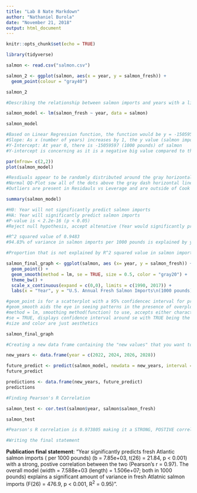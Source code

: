 ```yaml
---
title: "Lab 8 Nate Markdown"
author: "Nathaniel Burola"
date: "November 21, 2018"
output: html_document
---
```


```r
knitr::opts_chunk$set(echo = TRUE)

library(tidyverse)
```

```r
salmon <- read.csv("salmon.csv")
```

```r
salmon_2 <- ggplot(salmon, aes(x = year, y = salmon_fresh)) +
  geom_point(colour = "gray40")

salmon_2

#Describing the relationship between salmon imports and years with a linear regression makes sense as there is a relatively linear increase over time, not an exponential one similair to bacteria. Salmon imports will vary from year to year making sense for a linear regression to be performed. The only concern I would have is the possibility of outliers influencing the data tremendously. 
```

```r
salmon_model <- lm(salmon_fresh ~ year, data = salmon)

salmon_model

#Based on Linear Regression function, the function would be y = -15059597 + 7588x (Imports = tons = -400 + 25(Year)
#Slope: As x (number of years) increases by 1, the y value (salmon imports per 1000) will increase by 7588 (1000 pounds)
#Y-Intercept: At year 0, there is -15059597 (1000 pounds) of salmon 
#Y-intercept is concerning as it is a negative big value compared to the postive y values of salmon imports per 1000 pounds making it extremely diffucult if not downright impossible to predict past previous values. You can't predict previous values with a negative y intercept 
```

```r
par(mfrow= c(2,2))
plot(salmon_model)

#Resdiuals appear to be randomly distributed around the gray horizontal dashed line making the assumption of homoscedastictic not violated 
#Normal QQ-Plot sow all of the dots above the gray dash horizontal line making it normally distrubuted 
#Outliers are present in Residauls vs Leverage and are outside of Cook's Distance (Point 24 and Point 28) meaning they are influencing the data 

```

```r
summary(salmon_model)

#H0: Year will not significantly predict salmon imports 
#HA: Year will significantly predict salmon imports
#P-value is < 2.2e-16 (p < 0.05)
#Reject null hypothesis, accept altenative (Year would significantly predict salmon imports)

#R^2 squared value of 0.9483
#94.83% of variance in salmon imports per 1000 pounds is explained by year 

#Proportion that is not explained by R^2 squared value in salmon imports NOT explained by year is 1-0.9483 = 0.0157 

```

```r
salmon_final_graph <- ggplot(salmon, aes (x= year, y = salmon_fresh)) + 
  geom_point() + 
  geom_smooth(method = lm, se = TRUE, size = 0.5, color = "gray20") + 
  theme_bw() + 
  scale_x_continuous(expand = c(0,0), limits = c(1990, 2017)) + 
  labs(x = "Year", y = "U.S. Annual Fresh Salmon Imports\n(1000 pounds)")

#geom_point is for a scatterplot with a 95% confidencec interval for predictions 
#geom_smooth aids the eye in seeing patterns in the presence of overplotting 
#method = lm, smoothing method(function) to use, accepts either character vector 
#se = TRUE, displays confidence interval around se with TRUE being the default (95% Confidence Interval)
#size and color are just aesthetics 

salmon_final_graph

```

```r
#Creating a new data frame containing the "new values" that you want to make predictions for, feed that into the predict() function 

new_years <- data.frame(year = c(2022, 2024, 2026, 2028))

future_predict <- predict(salmon_model, newdata = new_years, interval = "confidence")
future_predict 

predictions <- data.frame(new_years, future_predict)
predictions
```

```r
#Finding Pearson's R Correlation 

salmon_test <- cor.test(salmon$year, salmon$salmon_fresh)

salmon_test

#Pearson's R correlation is 0.973805 making it a STRONG, POSTIVE correlation between year and salmon imports per 1000 pounds 


```

```r
#Writing the final statement 
```
**Publication final statement**: "Year significantly predicts fresh Atlantic salmon imports ( per 1000 pounds) (b = 7.85e+03, t(26) = 21.84, p < 0.001) with a strong, postive correlation between the two (Pearson's r = 0.97). The overall model (width = 7.588e+03 (length) = 1.506e+07; both in 1000 pounds) explains a significant amount of variance in fresh Atlatnic salmon imports (F(26) = 476.9, p < 0.001, R$^2$ = 0.95)". 


